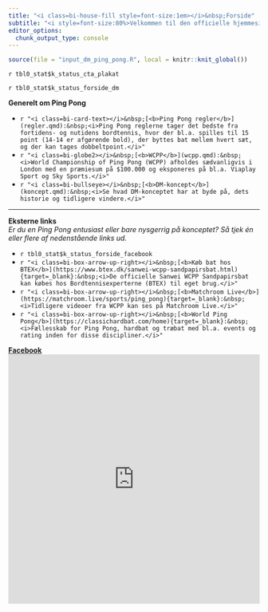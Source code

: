 ```yaml
---
title: "<i class=bi-house-fill style=font-size:1em></i>&nbsp;Forside"
subtitle: "<i style=font-size:80%>Velkommen til den officielle hjemmeside for Danske Mesterskaber i Ping Pong. Ping Pong er bordtennis på lige vilkår med sandpapirsbat, som er åben for ALLE til en overkommelig pris. Se mere ved at navigere rundt her på hjemmesiden. Fra mobil gøres dette via topmenuen.</i>"
editor_options: 
  chunk_output_type: console
---
```


```r
source(file = "input_dm_ping_pong.R", local = knitr::knit_global())
```

`r tbl0_stat$k_status_cta_plakat`

`r tbl0_stat$k_status_forside_dm`

**Generelt om Ping Pong**

-   `r "<i class=bi-card-text></i>&nbsp;[<b>Ping Pong regler</b>](regler.qmd):&nbsp;<i>Ping Pong reglerne tager det bedste fra fortidens- og nutidens bordtennis, hvor der bl.a. spilles til 15 point (14-14 er afgørende bold), der byttes bat mellem hvert sæt, og der kan tages dobbeltpoint.</i>"`
-   `r "<i class=bi-globe2></i>&nbsp;[<b>WCPP</b>](wcpp.qmd):&nbsp;<i>World Championship of Ping Pong (WCPP) afholdes sædvanligvis i London med en præmiesum på $100.000 og eksponeres på bl.a. Viaplay Sport og Sky Sports.</i>"`
-   `r "<i class=bi-bullseye></i>&nbsp;[<b>DM-koncept</b>](koncept.qmd):&nbsp;<i>Se hvad DM-konceptet har at byde på, dets historie og tidligere vindere.</i>"`

------------------------------------------------------------------------

**Eksterne links\
***Er du en Ping Pong entusiast eller bare nysgerrig på konceptet? Så tjek én eller flere af nedenstående links ud.*

-   `r tbl0_stat$k_status_forside_facebook`
-   `r "<i class=bi-box-arrow-up-right></i>&nbsp;[<b>Køb bat hos BTEX</b>](https://www.btex.dk/sanwei-wcpp-sandpapirsbat.html){target=_blank}:&nbsp;<i>De officielle Sanwei WCPP Sandpapirsbat kan købes hos Bordtennisexperterne (BTEX) til eget brug.</i>"`
-   `r "<i class=bi-box-arrow-up-right></i>&nbsp;[<b>Matchroom Live</b>](https://matchroom.live/sports/ping_pong){target=_blank}:&nbsp;<i>Tidligere videoer fra WCPP kan ses på Matchroom Live.</i>"`
-   `r "<i class=bi-box-arrow-up-right></i>&nbsp;[<b>World Ping Pong</b>](https://classichardbat.com/home){target=_blank}:&nbsp;<i>Fællesskab for Ping Pong, hardbat og træbat med bl.a. events og rating inden for disse discipliner.</i>"`

```{=html}
<a href="https://www.facebook.com/{{< var var.facebook_side >}}" target="_blank"><b>Facebook</b></a><br><iframe src="https://www.facebook.com/plugins/page.php?href=https://www.facebook.com/{{< var var.facebook_side >}}&tabs=timeline,events,messages&width=320&" width="100%" height="500" style="border:none;overflow:hidden" scrolling="no" frameborder="0" allowfullscreen="true" allow="autoplay;clipboard-write;encrypted-media;picture-in-picture;web-share"></iframe>
```
